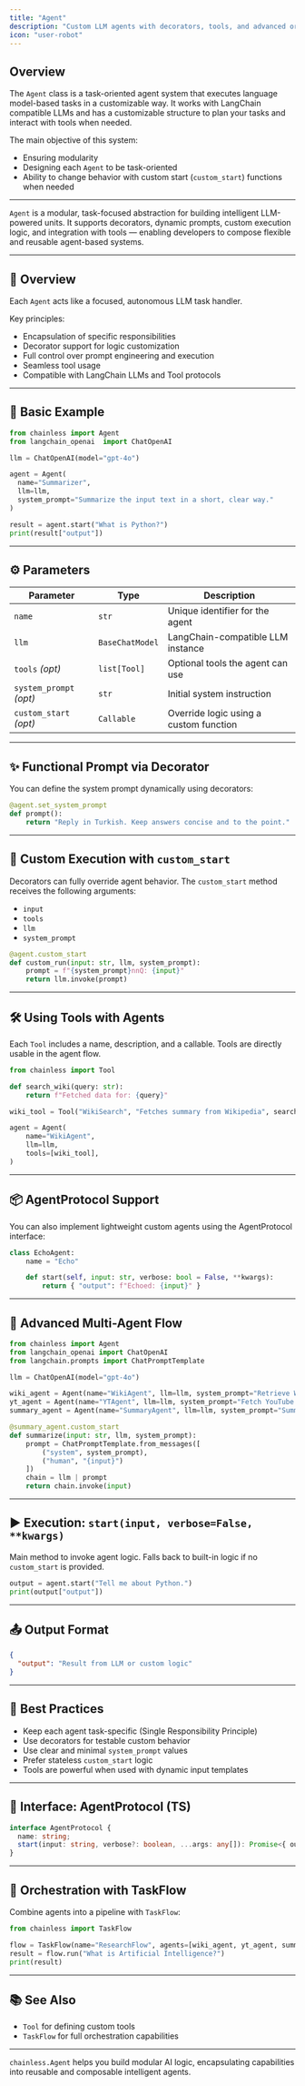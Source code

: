 ```yaml
---
title: "Agent"
description: "Custom LLM agents with decorators, tools, and advanced orchestration."
icon: "user-robot"
---
```


## Overview

The `Agent` class is a task-oriented agent system that executes language model-based tasks in a customizable way. It works with LangChain compatible LLMs and has a customizable structure to plan your tasks and interact with tools when needed.

The main objective of this system:
- Ensuring modularity
- Designing each `Agent` to be task-oriented
- Ability to change behavior with custom start (`custom_start`) functions when needed

---

`Agent` is a modular, task-focused abstraction for building intelligent LLM-powered units. It supports decorators, dynamic prompts, custom execution logic, and integration with tools — enabling developers to compose flexible and reusable agent-based systems.

---

## 🤖 Overview

Each `Agent` acts like a focused, autonomous LLM task handler.

Key principles:
- Encapsulation of specific responsibilities
- Decorator support for logic customization
- Full control over prompt engineering and execution
- Seamless tool usage
- Compatible with LangChain LLMs and Tool protocols

---

## 🔧 Basic Example

```python
from chainless import Agent
from langchain_openai  import ChatOpenAI

llm = ChatOpenAI(model="gpt-4o")

agent = Agent(
  name="Summarizer",
  llm=llm,
  system_prompt="Summarize the input text in a short, clear way."
)

result = agent.start("What is Python?")
print(result["output"])
```

---

## ⚙️ Parameters

| Parameter         | Type                | Description |
|-------------------|---------------------|-------------|
| `name`           | `str`               | Unique identifier for the agent |
| `llm`            | `BaseChatModel`     | LangChain-compatible LLM instance |
| `tools` _(opt)_  | `list[Tool]`        | Optional tools the agent can use |
| `system_prompt` _(opt)_ | `str`     | Initial system instruction |
| `custom_start` _(opt)_ | `Callable` | Override logic using a custom function |

---

## ✨ Functional Prompt via Decorator

You can define the system prompt dynamically using decorators:

```python
@agent.set_system_prompt
def prompt():
    return "Reply in Turkish. Keep answers concise and to the point."
```

---

## 🔁 Custom Execution with `custom_start`

Decorators can fully override agent behavior. The `custom_start` method receives the following arguments:

- `input`
- `tools`
- `llm`
- `system_prompt`

```python
@agent.custom_start
def custom_run(input: str, llm, system_prompt):
    prompt = f"{system_prompt}nnQ: {input}"
    return llm.invoke(prompt)
```

---

## 🛠 Using Tools with Agents

Each `Tool` includes a name, description, and a callable. Tools are directly usable in the agent flow.

```python
from chainless import Tool

def search_wiki(query: str):
    return f"Fetched data for: {query}"

wiki_tool = Tool("WikiSearch", "Fetches summary from Wikipedia", search_wiki)

agent = Agent(
    name="WikiAgent",
    llm=llm,
    tools=[wiki_tool],
)
```

---

## 📦 AgentProtocol Support

You can also implement lightweight custom agents using the AgentProtocol interface:

```python
class EchoAgent:
    name = "Echo"

    def start(self, input: str, verbose: bool = False, **kwargs):
        return { "output": f"Echoed: {input}" }
```

---

## 🔬 Advanced Multi-Agent Flow

```python
from chainless import Agent
from langchain_openai import ChatOpenAI
from langchain.prompts import ChatPromptTemplate

llm = ChatOpenAI(model="gpt-4o")

wiki_agent = Agent(name="WikiAgent", llm=llm, system_prompt="Retrieve Wikipedia data.")
yt_agent = Agent(name="YTAgent", llm=llm, system_prompt="Fetch YouTube transcript.")
summary_agent = Agent(name="SummaryAgent", llm=llm, system_prompt="Summarize all inputs.")

@summary_agent.custom_start
def summarize(input: str, llm, system_prompt):
    prompt = ChatPromptTemplate.from_messages([
        ("system", system_prompt),
        ("human", "{input}")
    ])
    chain = llm | prompt
    return chain.invoke(input)
```

---

## ▶️ Execution: `start(input, verbose=False, **kwargs)`

Main method to invoke agent logic. Falls back to built-in logic if no `custom_start` is provided.

```python
output = agent.start("Tell me about Python.")
print(output["output"])
```

---

## 📤 Output Format

```json
{
  "output": "Result from LLM or custom logic"
}
```

---

## 🧠 Best Practices

- Keep each agent task-specific (Single Responsibility Principle)
- Use decorators for testable custom behavior
- Use clear and minimal `system_prompt` values
- Prefer stateless `custom_start` logic
- Tools are powerful when used with dynamic input templates

---

## 🧩 Interface: AgentProtocol (TS)

```ts
interface AgentProtocol {
  name: string;
  start(input: string, verbose?: boolean, ...args: any[]): Promise<{ output: string }>;
}
```

---

## 🧵 Orchestration with TaskFlow

Combine agents into a pipeline with `TaskFlow`:

```python
from chainless import TaskFlow

flow = TaskFlow(name="ResearchFlow", agents=[wiki_agent, yt_agent, summary_agent])
result = flow.run("What is Artificial Intelligence?")
print(result)
```

---

## 📚 See Also

- `Tool` for defining custom tools
- `TaskFlow` for full orchestration capabilities

---

`chainless.Agent` helps you build modular AI logic, encapsulating capabilities into reusable and composable intelligent agents.
